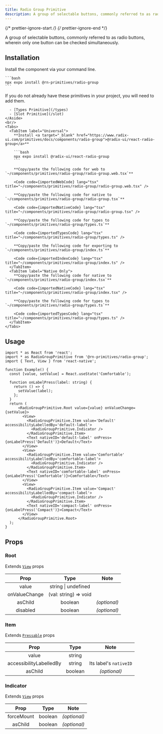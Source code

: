 ```yaml
---
title: Radio Group Primitive
description: A group of selectable buttons, commonly referred to as radio buttons, wherein only one button can be checked simultaneously.
---
```


{/* prettier-ignore-start */}
{/* prettier-ignore-end */}



A group of selectable buttons, commonly referred to as radio buttons, wherein only one button can be checked simultaneously.

## Installation

<Tabs>
  <TabItem label="NPM">

  Install the component via your command line.

    ```bash
    npx expo install @rn-primitives/radio-group
    ```

  </TabItem>
  <TabItem label="Manual">
    <Aside title="Uses shared primitives">
      If you do not already have these primitives in your project, you will need to add them.

      - [Types Primitive](/types)
      - [Slot Primitive](/slot)
    </Aside>
    <br/>
    <Tabs>
      <TabItem label="Universal">
        **Install <a target="_blank" href="https://www.radix-ui.com/primitives/docs/components/radio-group">@radix-ui/react-radio-group</a>**

        ```bash
        npx expo install @radix-ui/react-radio-group
        ```

        **Copy/paste the following code for web to  `~/components/primitives/radio-group/radio-group.web.tsx`**

        <Code code={importedWebCode} lang="tsx" title="~/components/primitives/radio-group/radio-group.web.tsx" />

        **Copy/paste the following code for native to  `~/components/primitives/radio-group/radio-group.tsx`**

        <Code code={importedNativeCode} lang="tsx" title="~/components/primitives/radio-group/radio-group.tsx" />

        **Copy/paste the following code for types to  `~/components/primitives/radio-group/types.ts`**

        <Code code={importedTypesCode} lang="tsx" title="~/components/primitives/radio-group/types.ts" />

        **Copy/paste the following code for exporting to  `~/components/primitives/radio-group/index.ts`**

        <Code code={importedIndexCode} lang="tsx" title="~/components/primitives/radio-group/index.ts" />
      </TabItem>
      <TabItem label="Native Only">
        **Copy/paste the following code for native to  `~/components/primitives/radio-group/index.tsx`**

        <Code code={importedNativeCode} lang="tsx" title="~/components/primitives/radio-group/index.tsx" />

        **Copy/paste the following code for types to  `~/components/primitives/radio-group/types.ts`**

        <Code code={importedTypesCode} lang="tsx" title="~/components/primitives/radio-group/types.ts" />
      </TabItem>
    </Tabs>
  </TabItem>
</Tabs>

## Usage

```tsx
import * as React from 'react';
import * as RadioGroupPrimitive from '@rn-primitives/radio-group';
import { Text, View } from 'react-native';

function Example() {
  const [value, setValue] = React.useState('Comfortable');

  function onLabelPress(label: string) {
    return () => {
      setValue(label);
    };
  }
  return (
      <RadioGroupPrimitive.Root value={value} onValueChange={setValue}>
        <View>
          <RadioGroupPrimitive.Item value='Default' accessibilityLabelledBy='default-label'>
            <RadioGroupPrimitive.Indicator />
          </RadioGroupPrimitive.Item>
          <Text nativeID='default-label' onPress={onLabelPress('Default')}>Default</Text>
        </View>
        <View>
          <RadioGroupPrimitive.Item value='Comfortable' accessibilityLabelledBy='comfortable-label'>
            <RadioGroupPrimitive.Indicator />
          </RadioGroupPrimitive.Item>
          <Text nativeID='comfortable-label' onPress={onLabelPress('Comfortable')}>Comfortable</Text>
        </View>
        <View>
          <RadioGroupPrimitive.Item value='Compact' accessibilityLabelledBy='compact-label'>
            <RadioGroupPrimitive.Indicator />
          </RadioGroupPrimitive.Item>
          <Text nativeID='compact-label' onPress={onLabelPress('Compact')}>Compact</Text>
        </View>
      </RadioGroupPrimitive.Root>
  );
}
```

## Props

### Root

Extends [`View`](https://reactnative.dev/docs/view#props) props

|     Prop      |                 Type                 |     Note     |
| :-----------: | :----------------------------------: | :----------: |
|     value     |         string \| undefined          |              |
| onValueChange |        (val: string) => void         |              |
|    asChild    |               boolean                | _(optional)_ |
|   disabled    |               boolean                | _(optional)_ |

### Item

Extends [`Pressable`](https://reactnative.dev/docs/pressable#props) props

|  Prop   |  Type   |     Note     |
| :-----: | :-----: | :----------: |
| value | string |  |
| accessibilityLabelledBy | string | Its label's `nativeID`|
| asChild | boolean | _(optional)_ |

### Indicator

Extends [`View`](https://reactnative.dev/docs/view#props) props

|  Prop   |  Type   |     Note     |
| :-----: | :-----: | :----------: |
| forceMount | boolean | _(optional)_ |
| asChild | boolean | _(optional)_ |